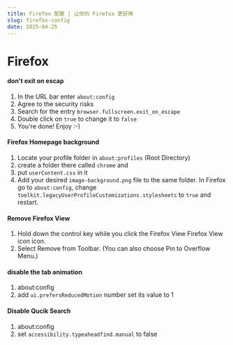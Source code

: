```yaml
---
title: Firefox 配置 | 让你的 Firefox 更好用
slug: firefox-config
date: 2025-04-25
---
```


# Firefox

#### don't exit on escap

1. In the URL bar enter `about:config`
2. Agree to the security risks
3. Search for the entry `browser.fullscreen.exit_on_escape`
4. Double click on `true` to change it to `false`
5. You're done! Enjoy :-)

#### Firefox Homepage background

1. Locate your profile folder in `about:profiles` (Root Directory)
2. create a folder there called `chrome` and
3. put `userContent.css` in it
4. Add your desired `image-background.png` file to the same folder. In Firefox go to `about:config`, change `toolkit.legacyUserProfileCustomizations.stylesheets` to `true` and restart.

#### Remove Firefox View

1. Hold down the control key while you click the Firefox View Firefox View icon icon.
2. Select Remove from Toolbar. (You can also choose Pin to Overflow Menu.)

#### disable the tab animation

1. about:config
2. add `ui.prefersReducedMotion` number set its value to 1

#### Disable Qucik Search

1. about:config
2. set `accessibility.typeaheadfind.manual` to false
